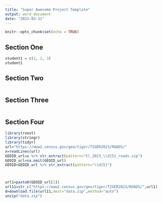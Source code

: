 ```yaml
---
title: "Super Awesome Project Template"
output: word_document
date: "2023-03-31"
---
```


```r
knitr::opts_chunk$set(echo = TRUE)
```

## Section One

```r
student1 = c(1, 2, 3)
student1
```


## Section Two

```r

```

## Section Three

```r

```



## Section Four

```r
library(rvest)
library(stringr)
library(tidyr)
url="https://www2.census.gov/geo/tiger/TIGER2023/ROADS/"
x=readLines(url)
GEOID_url=x %>% str_extract(pattern="tl_2023_\\d{5}_roads.zip")
GEOID_url=na.omit(GEOID_url)
GEOID=GEOID_url %>% str_extract(pattern="\\d{5}")



url1=paste0(GEOID_url[1])
url11=str_c("https://www2.census.gov/geo/tiger/TIGER2023/ROADS/",url1)
d=download.file(url11,dest="data.zip",method="auto")
unzip("data.zip")



```

